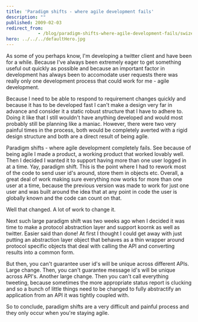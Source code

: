 ```yaml
---
title: 'Paradigm shifts - where agile development fails'
description: ""
published: 2009-02-03
redirect_from: 
            - /blog/paradigm-shifts-where-agile-development-fails/swizec/10
hero: ../../../defaultHero.jpg
---
```

As some of you perhaps know, I&#x27;m developing a twitter client and have been for a while. Because I&#x27;ve always been extremely eager to get something useful out quickly as possible and because an important factor in development has always been to accomodate user requests there was really only one development process that could work for me - agile development.

Because I need to be able to respond to requirement changes quickly and because it has to be developed fast I can&#x27;t make a design very far in advance and consider it a static robust structure that I have to adhere to. Doing it like that I still wouldn&#x27;t have anything developed and would most probably still be planning like a maniac. However, there were two very painful times in the process, both would be completely averted with a rigid design structure and both are a direct result of being agile.

Paradigm shifts - where agile development completely fails. See because of being agile I made a product, a working product that worked lovably well. Then I decided I wanted it to support having more than one user logged in at a time. Yay, paradigm shift. This is the point where I had to rework most of the code to send user id&#x27;s around, store them in objects etc. Overall, a great deal of work making sure everything now works for more than one user at a time, because the previous version was made to work for just one user and was built around the idea that at any point in code the user is globally known and the code can count on that.

Well that changed. A lot of work to change it.

Next such large paradigm shift was two weeks ago when I decided it was time to make a protocol abstraction layer and support koornk as well as twitter. Easier said than done! At first I thought I could get away with just putting an abstraction layer object that behaves as a thin wrapper around protocol specific objects that deal with calling the API and converting results into a common form.

But then, you can&#x27;t guarantee user id&#x27;s will be unique across different APIs. Large change. Then, you can&#x27;t guarantee message id&#x27;s will be unique across API&#x27;s. Another large change. Then you can&#x27;t call everything tweeting, because sometimes the more appropriate status report is clucking and so a bunch of little things need to be changed to fully abstractify an application from an API it was tightly coupled with.

So to conclude, paradigm shifts are a very difficult and painful process and they only occur when you&#x27;re staying agile.
